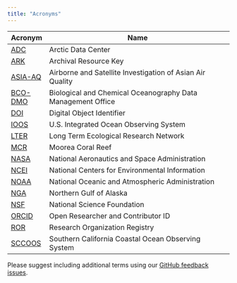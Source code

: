 ```yaml
---
title: "Acronyms"
---
```


| Acronym | Name                                                        |
|---------|-------------------------------------------------------------|
| [ADC](https://arcticdata.io/){target="_blank"}      | Arctic Data Center                                          |
| [ARK](https://arks.org/about/){target="_blank"}    | Archival Resource Key                       |
| [ASIA-AQ](https://www-air.larc.nasa.gov/missions/asia-aq/index.html){target="_blank"}  | Airborne and Satellite Investigation of Asian Air Quality   |
| [BCO-DMO](https://www.bco-dmo.org/){target="_blank"}  | Biological and Chemical Oceanography Data Management Office |
| [DOI](https://www.doi.org/){target="_blank"}   | Digital Object Identifier                                 |
| [IOOS](https://ioos.noaa.gov/){target="_blank"}     | U.S. Integrated Ocean Observing System                      |
| [LTER](https://lternet.edu/){target="_blank"}     | Long Term Ecological Research Network                       |
| [MCR](https://mcr.lternet.edu/){target="_blank"}      | Moorea Coral Reef                                           |
| [NASA](https://www.nasa.gov/){target="_blank"}     | National Aeronautics and Space Administration               |
| [NCEI](https://www.ncei.noaa.gov/){target="_blank"}     | National Centers for Environmental Information              |
| [NOAA](https://www.noaa.gov/){target="_blank"}     | National Oceanic and Atmospheric Administration             |
| [NGA](https://nga.lternet.edu/){target="_blank"}      | Northern Gulf of Alaska                                     |
| [NSF](https://www.nsf.gov/){target="_blank"}      | National Science Foundation                                 |
| [ORCID](https://orcid.org/){target="_blank"}    | Open Researcher and Contributor ID                          |
| [ROR](https://ror.org/){target="_blank"}      | Research Organization Registry                              |
| [SCCOOS](https://sccoos.org/){target="_blank"}   | Southern California Coastal Ocean Observing System          |

   
Please suggest including additional terms using our [GitHub feedback issues](https://github.com/ESIPFed/esipDMP/issues/new/choose){target="_blank"}.
